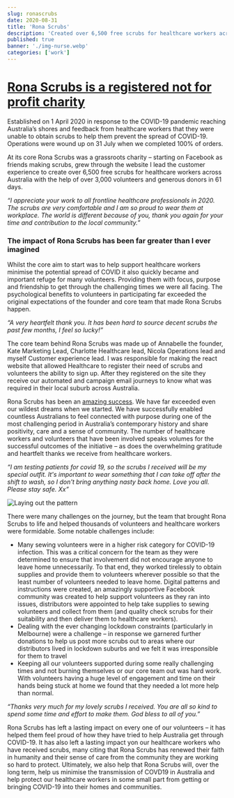 ```yaml
---
slug: ronascrubs
date: 2020-08-31
title: 'Rona Scrubs'
description: 'Created over 6,500 free scrubs for healthcare workers across Australia with the help of over 3,000 volunteers and generous donors in 61 days.'
published: true
banner: './img-nurse.webp'
categories: ['work']
---
```


# [Rona Scrubs is a registered not for profit charity](https://www.acnc.gov.au/charity/864bd8992c17296f9734c335f46cb4e6)


Established on 1 April 2020 in response to the COVID-19 pandemic reaching Australia’s shores and feedback from healthcare workers that they were unable to obtain scrubs to help them prevent the spread of COVID-19. Operations were wound up on 31 July when we completed 100% of orders.

At its core Rona Scrubs was a grassroots charity – starting on Facebook as friends making scrubs, grew through the website I lead the customer experience to create over 6,500 free scrubs for healthcare workers across Australia with the help of over 3,000 volunteers and generous donors in 61 days.

_“I appreciate your work to all frontline healthcare professionals in 2020. The scrubs are very comfortable and I am so proud to wear them at workplace. The world is different because of you, thank you again for your time and contribution to the local community.”_

### The impact of Rona Scrubs has been far greater than I ever imagined

Whilst the core aim to start was to help support healthcare workers minimise the potential spread of COVID it also quickly became and important refuge for many volunteers. Providing them with focus, purpose and friendship to get through the challenging times we were all facing. The psychological benefits to volunteers in participating far exceeded the original expectations of the founder and core team that made Rona Scrubs happen.

_“A very heartfelt thank you. It has been hard to source decent scrubs the past few months, I feel so lucky!”_

The core team behind Rona Scrubs was made up of Annabelle the founder, Kate Marketing Lead, Charlotte Healthcare lead, Nicola Operations lead and myself Customer experience lead. I was responsible for making the react website that allowed Healthcare to register their need of scrubs and volunteers the ability to sign up. After they registered on the site they receive our automated and campaign email journeys to know what was required in their local suburb across Australia.       

Rona Scrubs has been an [amazing success](https://www.facebook.com/watch/?v=754354945301805). We have far exceeded even our wildest dreams when we started. We have successfully enabled countless Australians to feel connected with purpose during one of the most challenging period in Australia’s contemporary history and share positivity, care and a sense of community. The number of healthcare workers and volunteers that have been involved speaks volumes for the successful outcomes of the initiative – as does the overwhelming gratitude and heartfelt thanks we receive from healthcare workers.

_“I am testing patients for covid 19, so the scrubs I received will be my special outfit. It's important to wear something that I can take off after the shift to wash, so I don't bring anything nasty back home. Love you all. Please stay safe. Xx”_

![Laying out the pattern](./img-square.webp)

There were many challenges on the journey, but the team that brought Rona Scrubs to life and helped thousands of volunteers and healthcare workers were formidable. Some notable challenges include:
- Many sewing volunteers were in a higher risk category for COVID-19 infection. This was a critical concern for the team as they were determined to ensure that involvement did not encourage anyone to leave home unnecessarily. To that end, they worked tirelessly to obtain supplies and provide them to volunteers wherever possible so that the least number of volunteers needed to leave home. Digital patterns and instructions were created, an amazingly supportive Facebook community was created to help support volunteers as they ran into issues, distributors were appointed to help take supplies to sewing volunteers and collect from them (and quality check scrubs for their suitability and then deliver them to healthcare workers).
- Dealing with the ever changing lockdown constraints  (particularly in Melbourne) were a challenge – in response we garnered further donations to help us post more scrubs out to areas where our distributors lived in lockdown suburbs and we felt it was irresponsible for them to travel
- Keeping all our volunteers supported during some really challenging times and not burning themselves or our core team out was hard work. With volunteers having a huge level of engagement and time on their hands being stuck at home we found that they needed a lot more help than normal.

_“Thanks very much for my lovely scrubs I received. You are all so kind to spend some time and effort to make them. God bless to all of you.”_

Rona Scrubs has left a lasting impact on every one of our volunteers – it has helped them feel proud of how they have tried to help Australia get through COVID-19. It has also left a lasting impact yon our healthcare workers who have received scrubs, many citing that Rona Scrubs has renewed their faith in humanity and their sense of care from the community they are working so hard to protect. Ultimately, we also help that Rona Scrubs will, over the long term, help us minimise the transmission of COVD19 in Australia and help protect our healthcare workers in some small part from getting or bringing COVID-19 into their homes and communities.